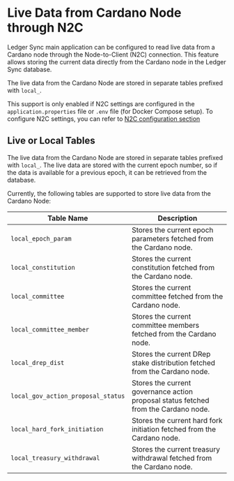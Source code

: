 # Live Data from Cardano Node through N2C

Ledger Sync main application can be configured to read live data from a Cardano node through the Node-to-Client (N2C) connection.
This feature allows storing the current data directly from the Cardano node in the Ledger Sync database.

The live data from the Cardano Node are stored in separate tables prefixed with `local_`.

This support is only enabled if N2C settings are configured in the `application.properties` file or `.env` file (for Docker Compose setup).
To configure N2C settings, you can refer to [N2C configuration section](docker#configuring-n2c-node-to-client---optional)

## Live or Local Tables

The live data from the Cardano Node are stored in separate tables prefixed with `local_`. The live data are stored with the current epoch
number, so if the data is available for a previous epoch, it can be retrieved from the database.

Currently, the following tables are supported to store live data from the Cardano Node:

| Table Name                     | Description                                                                 |
|--------------------------------|-----------------------------------------------------------------------------|
| `local_epoch_param`            | Stores the current epoch parameters fetched from the Cardano node.         |
| `local_constitution`           | Stores the current constitution fetched from the Cardano node.             |
| `local_committee`              | Stores the current committee fetched from the Cardano node.                |
| `local_committee_member`       | Stores the current committee members fetched from the Cardano node.        |
| `local_drep_dist`              | Stores the current DRep stake distribution fetched from the Cardano node.        |
| `local_gov_action_proposal_status` | Stores the current governance action proposal status fetched from the Cardano node. |
| `local_hard_fork_initiation`   | Stores the current hard fork initiation fetched from the Cardano node.     |
| `local_treasury_withdrawal`    | Stores the current treasury withdrawal fetched from the Cardano node.      |
